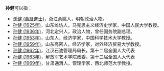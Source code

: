 '''孙健'''可以指：

*[[孫健_(萬曆進士)|孫健 (萬曆進士)]]，浙江余姚人，明朝政治人物。
*[[孙健_(1925年)|孙健 (1925年)]]，山东潍坊人，马克思主义经济史学家，中国人民大学教授。
*[[孙健_(1936年)|孙健 (1936年)]]，河北定兴人，政治人物，曾任国务院副总理。
*[[孙健_(1953年)|孙健 (1953年)]]，山东人，经济学家，中国科学技术大学教授。
*[[孙健_(1959年)|孙健 (1959年)]]，山东高密人，经济学家，对外经济贸易大学教授。
*[[孙健_(1962年)|孙健 (1962年)]]，江汉石油管理局局长，第十二届全国人大代表
*[[孙健_(1963年)|孙健 (1963年)]]，解放军艺术学院政委，第十三届全国人大代表
*[[孙健_(1969年)|孙健 (1969年)]]，甘肃通渭人，管理学家，西北师范大学教授。
{{消歧义|Jian|cat=二字孙姓人名消歧义}}